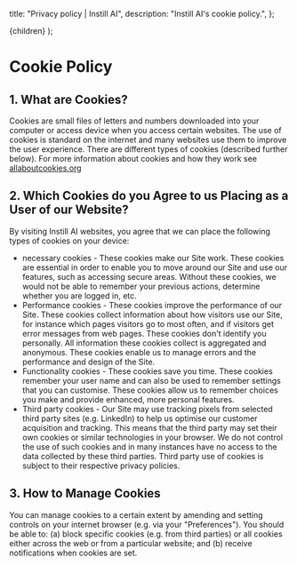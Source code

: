   title: "Privacy policy | Instill AI",
  description: "Instill AI's cookie policy.",
};

  <PolicyPageLayout meta={meta}>{children}</PolicyPageLayout>
);

# Cookie Policy

## 1. What are Cookies?

Cookies are small files of letters and numbers downloaded into your computer or access device when you access certain websites. The use of cookies is standard on the internet and many websites use them to improve the user experience. There are different types of cookies (described further below). For more information about cookies and how they work see [allaboutcookies.org](http://allaboutcookies.org/)

## 2. Which Cookies do you Agree to us Placing as a User of our Website?

By visiting Instill AI websites, you agree that
we can place the following types of cookies on your device:

- necessary cookies - These cookies make our Site work. These cookies are essential in order to enable you to move around our Site and use our features, such as accessing secure areas. Without these cookies, we would not be able to remember your previous actions, determine whether you are logged in, etc.
- Performance cookies - These cookies improve the performance of our Site. These cookies collect information about how visitors use our Site, for instance which pages visitors go to most often, and if visitors get error messages from web pages. These cookies don't identify you personally. All information these cookies collect is aggregated and anonymous. These cookies enable us to manage errors and the performance and design of the Site.
- Functionality cookies - These cookies save you time. These cookies remember your user name and can also be used to remember settings that you can customise. These cookies allow us to remember choices you make and provide enhanced, more personal features.
- Third party cookies - Our Site may use tracking pixels from selected third party sites (e.g. LinkedIn) to help us optimise our customer acquisition and tracking. This means that the third party may set their own cookies or similar technologies in your browser. We do not control the use of such cookies and in many instances have no access to the data collected by these third parties. Third party use of cookies is subject to their respective privacy policies.

## 3. How to Manage Cookies

You can manage cookies to a certain extent by amending and setting controls on your internet browser (e.g. via your "Preferences"). You should be able to: (a) block specific cookies (e.g. from third parties) or all cookies either across the web or from a particular website; and (b) receive notifications when cookies are set.
